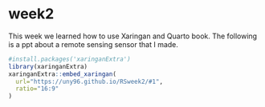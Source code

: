 # week2

This week we learned how to use Xaringan and Quarto book. The following is a ppt about a remote sensing sensor that I made.

```r
#install.packages('xaringanExtra')
library(xaringanExtra)
xaringanExtra::embed_xaringan(
  url="https://uny96.github.io/RSweek2/#1",
  ratio="16:9"
)
```
